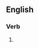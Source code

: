 ==English==

===Verb===
{{head|en|present participle}}

# {{present participle of|incuse|lang=en|nocat=1}}